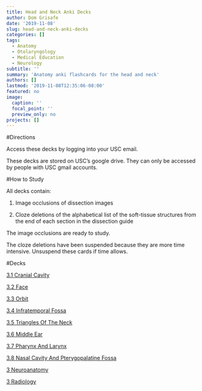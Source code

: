 ```yaml
---
title: Head and Neck Anki Decks
author: Dom Grisafe
date: '2019-11-08'
slug: head-and-neck-anki-decks
categories: []
tags:
  - Anatomy
  - Otolaryngology
  - Medical Education
  - Neurology
subtitle: ''
summary: 'Anatomy anki flashcards for the head and neck'
authors: []
lastmod: '2019-11-08T12:35:06-08:00'
featured: no
image:
  caption: ''
  focal_point: ''
  preview_only: no
projects: []
---
```


#Directions

Access these decks by logging into your USC email.

These decks are stored on USC’s google drive. They can only be accessed by people with USC gmail accounts.

#How to Study

All decks contain:  

1. Image occlusions of dissection images  

2. Cloze deletions of the alphabetical list of the soft-tissue structures from the end of each section in the dissection guide  

The image occlusions are ready to study.  

The cloze deletions have been suspended because they are more time intensive. Unsuspend these cards if time allows.  

#Decks

[3.1 Cranial Cavity](https://drive.google.com/drive/folders/12gXuvuyQqSVugAuiG0RPAYfTFxmGXdDl?usp=sharing)

[3.2 Face](https://drive.google.com/drive/folders/12lwShkEpNNUq8zE4lFlZVxCtM290C7Qr?usp=sharing)

[3.3 Orbit](https://drive.google.com/drive/folders/12oE8Jqntvf71l_qkuJVfVvJCFWsab-cY?usp=sharing)

[3.4 Infratemporal Fossa](https://drive.google.com/drive/folders/132uM3A4ivgEw_A1OoX2gt342dG-VjSpc?usp=sharing)

[3.5 Triangles Of The Neck](https://drive.google.com/drive/folders/138XBx5zAGtCMr8uk73np9LyCoJhwW3gi?usp=sharing)

[3.6 Middle Ear](https://drive.google.com/drive/folders/13CjAKp7cJHSZwtzHcK55-7L1DfFTQFK1?usp=sharing)

[3.7 Pharynx And Larynx](https://drive.google.com/drive/folders/13ISNoZ-ahs6yLzicNA4D1cpgSBuHdzcM?usp=sharing)

[3.8 Nasal Cavity And Pterygopalatine Fossa](https://drive.google.com/drive/folders/13IYETac9KY4Hr5Zbmob0aY9p4xlzzV6b?usp=sharing)

[3 Neuroanatomy](https://drive.google.com/drive/folders/13XKz93-unk7hH1EwUXGnBGN0daoBWXRp?usp=sharing)

[3 Radiology](https://drive.google.com/drive/folders/13ZO8leoKNqYvsggiMdzAXqUMXS2Sh-L9?usp=sharing)

